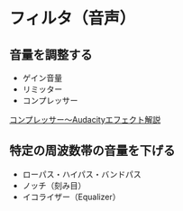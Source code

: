 # フィルタ（音声）

## 音量を調整する

- ゲイン音量
- リミッター
- コンプレッサー

[コンプレッサー～Audacityエフェクト解説](https://taira-komori.jpn.org/06compressor.html)

## 特定の周波数帯の音量を下げる

- ローパス・ハイパス・バンドパス
- ノッチ（刻み目）
- イコライザー（Equalizer）
